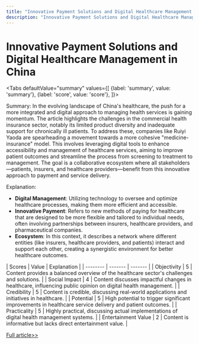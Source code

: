 ```yaml
---
title: "Innovative Payment Solutions and Digital Healthcare Management in China"
description: "Innovative Payment Solutions and Digital Healthcare Management in China"
---
```



# Innovative Payment Solutions and Digital Healthcare Management in China


<Tabs
	defaultValue="summary"
	values={[
	{label: 'summary', value: 'summary'},
	{label: 'score', value: 'score'},
]}>
<TabItem value="summary">


Summary:
In the evolving landscape of China's healthcare, the push for a more integrated and digital approach to managing health services is gaining momentum. The article highlights the challenges in the commercial health insurance sector, notably its limited product diversity and inadequate support for chronically ill patients. To address these, companies like Ruiyi Yaoda are spearheading a movement towards a more cohesive "medicine-insurance" model. This involves leveraging digital tools to enhance accessibility and management of healthcare services, aiming to improve patient outcomes and streamline the process from screening to treatment to management. The goal is a collaborative ecosystem where all stakeholders—patients, insurers, and healthcare providers—benefit from this innovative approach to payment and service delivery.

Explanation:
- **Digital Management**: Utilizing technology to oversee and optimize healthcare processes, making them more efficient and accessible.
- **Innovative Payment**: Refers to new methods of paying for healthcare that are designed to be more flexible and tailored to individual needs, often involving partnerships between insurers, healthcare providers, and pharmaceutical companies.
- **Ecosystem**: In this context, it describes a network where different entities (like insurers, healthcare providers, and patients) interact and support each other, creating a synergistic environment for better healthcare outcomes.
</TabItem>
<TabItem value="score">
	| Scores     | Value   | Explanation |
	| -------- | ------- | ------- |
	| Objectivity  | 5    | Content provides a balanced overview of the healthcare sector's challenges and solutions.    |
	| Social Impact | 4     | Content discusses impactful changes in healthcare, influencing public opinion on digital health management.    |
	| Credibility    | 5    | Content is credible, discussing real-world applications and initiatives in healthcare.    |
	| Potential    | 5    | High potential to trigger significant improvements in healthcare service delivery and patient outcomes.    |
	| Practicality    | 5    | Highly practical, discussing actual implementations of digital health management systems.    |
	| Entertainment Value    | 2    | Content is informative but lacks direct entertainment value.    |
</TabItem>
</Tabs>

[Full article>>](https://readhub.cn/topic/8aDIV6eWwu4)
